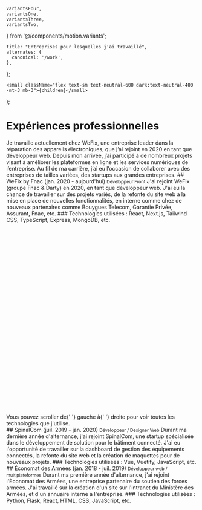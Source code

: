     variantsFour,
    variantsOne,
    variantsThree,
    variantsTwo,
} from '@/components/motion.variants';

    title: "Entreprises pour lesquelles j'ai travaillé",
    alternates: {
      canonical: '/work',
    },
};

    <small className="flex text-sm text-neutral-600 dark:text-neutral-400 -mt-3 mb-3">{children}</small>
);

# Expériences professionnelles

<AnimatedName />

<Motion variants={variantsOne} asChild>
    Je travaille actuellement chez WeFix, une entreprise leader dans la réparation des appareils
    électroniques, que j’ai rejoint en 2020 en tant que développeur web. Depuis mon arrivée,
    j’ai participé à de nombreux projets visant à améliorer les plateformes en ligne et les
    services numériques de l’entreprise.
    Au fil de ma carrière, j’ai eu l’occasion de collaborer avec des
    entreprises de tailles variées, des startups aux grandes entreprises.
</Motion>

<Motion variants={variantsTwo} asChild>
    ## WeFix by Fnac (jan. 2020 - aujourd'hui)
</Motion>
<Motion variants={variantsTwo} asChild>
    <Small>Développeur Front</Small>
</Motion>
<Motion variants={variantsTwo} asChild>
    J'ai rejoint WeFix (groupe Fnac & Darty) en 2020, en tant que développeur web. J'ai eu la chance de
    travailler sur des projets variés, de la refonte du site web à la mise en place de nouvelles
    fonctionnalités, en interne comme chez de nouveaux partenaires
    comme Bouygues Telecom, Garantie Privée, Assurant, Fnac, etc.
</Motion>
<Motion variants={variantsTwo} asChild>
    ### Technologies utilisées : React, Next.js, Tailwind CSS, TypeScript, Express, MongoDB, etc.
</Motion>
<Motion className="mt-3" variants={variantsTwo} asChild>
    <div className="scrollbar-hide flex h-14 w-full flex-row space-x-2 overflow-x-auto">
        <div className="flex aspect-square items-center justify-center rounded-md border border-neutral-200 bg-neutral-50 px-3 py-4 dark:border-neutral-700 dark:bg-neutral-800">
            <TypeScriptIcon className="size-7 shrink-0" />
        </div>
        <div className="flex aspect-square items-center justify-center rounded-md border border-neutral-200 bg-neutral-50 px-3 py-4 dark:border-neutral-700 dark:bg-neutral-800">
            <JavaScriptIcon className="size-7 shrink-0" />
        </div>
        <div className="flex aspect-square items-center justify-center rounded-md border border-neutral-200 bg-neutral-50 px-3 py-4 dark:border-neutral-700 dark:bg-neutral-800">
            <ReactIcon className="size-7 shrink-0" />
        </div>
        <div className="flex aspect-square items-center justify-center rounded-md border border-neutral-200 bg-neutral-50 px-3 py-4 dark:border-neutral-700 dark:bg-neutral-800">
            <NextJSIcon className="size-7 shrink-0" />
        </div>
        <div className="flex aspect-square items-center justify-center rounded-md border border-neutral-200 bg-neutral-50 px-3 py-4 dark:border-neutral-700 dark:bg-neutral-800">
            <MongoDBIcon className="size-7 shrink-0" />
        </div>
        <div className="flex aspect-square items-center justify-center rounded-md border border-neutral-200 bg-neutral-50 px-3 py-4 dark:border-neutral-700 dark:bg-neutral-800">
            <CSSIcon className="size-7 shrink-0" />
        </div>
        <div className="flex aspect-square items-center justify-center rounded-md border border-neutral-200 bg-neutral-50 px-3 py-4 dark:border-neutral-700 dark:bg-neutral-800">
            <SassIcon className="size-7 shrink-0" />
        </div>
        <div className="flex aspect-square items-center justify-center rounded-md border border-neutral-200 bg-neutral-50 px-3 py-4 dark:border-neutral-700 dark:bg-neutral-800">
            <TailwindCSSIcon className="size-7 shrink-0" />
        </div>
        <div className="flex aspect-square items-center justify-center rounded-md border border-neutral-200 bg-neutral-50 px-3 py-4 dark:border-neutral-700 dark:bg-neutral-800">
            <MarkdownIcon className="size-7 shrink-0" />
        </div>
        <div className="flex aspect-square items-center justify-center rounded-md border border-neutral-200 bg-neutral-50 px-3 py-4 dark:border-neutral-700 dark:bg-neutral-800">
            <HTML5Icon className="size-7 shrink-0" />
        </div>
        <div className="flex aspect-square items-center justify-center rounded-md border border-neutral-200 bg-neutral-50 px-3 py-4 dark:border-neutral-700 dark:bg-neutral-800">
            <FastifyIcon className="size-7 shrink-0" />
        </div>
        <div className="flex aspect-square items-center justify-center rounded-md border border-neutral-200 bg-neutral-50 px-3 py-4 dark:border-neutral-700 dark:bg-neutral-800">
            <ExpressIcon className="size-7 shrink-0" />
        </div>
    </div>
</Motion>
<Motion className="mt-2" variants={variantsTwo} asChild>
    <div className="flex items-center space-x-3">
        <svg
            className="size-6 flex-none"
            viewBox="0 0 20 20"
            fill="none"
            strokeWidth="1.5"
            strokeLinecap="round"
            strokeLinejoin="round"
            aria-hidden="true"
        >
            <path
                d="m9.813 9.25.346-5.138a1.276 1.276 0 0 0-2.54-.235L6.75 11.25 5.147 9.327a1.605 1.605 0 0 0-2.388-.085.018.018 0 0 0-.004.019l1.98 4.87a5 5 0 0 0 4.631 3.119h3.885a4 4 0 0 0 4-4v-1a3 3 0 0 0-3-3H9.813Z"
                className="stroke-switch"
            />
            <path
                d="M3 5s.35-.47 1.25-.828m9.516-.422c2.078.593 3.484 1.5 3.484 1.5"
                className="stroke-theme"
            />
        </svg>
        <span className="text-sm">
            Vous pouvez scroller de{' '}
            <span className="font-medium text-theme">gauche</span> à{' '}
            <span className="font-medium text-theme">droite</span> pour voir
            toutes les technologies que j'utilise.
        </span>
    </div>
</Motion>

<Motion variants={variantsThree} asChild>
    ## SpinalCom (juil. 2019 - jan. 2020)
</Motion>
<Motion variants={variantsThree} asChild>
    <Small>Développeur / Designer Web</Small>
</Motion>
<Motion variants={variantsThree} asChild>
    Durant ma dernière année d'alternance, j'ai rejoint SpinalCom, une startup spécialisée
    dans le développement de solution pour le bâtiment connecté. J'ai eu l'opportunité de travailler
    sur la dashboard de gestion des équipements connectés, la refonte du
    site web et la création de maquettes pour de nouveaux projets.
</Motion>
<Motion variants={variantsThree} asChild>
    ### Technologies utilisées : Vue, Vuetify, JavaScript, etc.
</Motion>
<Motion className="mt-3" variants={variantsThree} asChild>
    <div className="scrollbar-hide flex h-14 w-full flex-row space-x-2 overflow-x-auto">
        <div className="flex aspect-square items-center justify-center rounded-md border border-neutral-200 bg-neutral-50 px-3 py-4 dark:border-neutral-700 dark:bg-neutral-800">
            <JavaScriptIcon className="size-7 shrink-0" />
        </div>
        <div className="flex aspect-square items-center justify-center rounded-md border border-neutral-200 bg-neutral-50 px-3 py-4 dark:border-neutral-700 dark:bg-neutral-800">
            <VueIcon className="size-7 shrink-0" />
        </div>
        <div className="flex aspect-square items-center justify-center rounded-md border border-neutral-200 bg-neutral-50 px-3 py-4 dark:border-neutral-700 dark:bg-neutral-800">
            <VuetifyIcon className="size-7 shrink-0" />
        </div>
        <div className="flex aspect-square items-center justify-center rounded-md border border-neutral-200 bg-neutral-50 px-3 py-4 dark:border-neutral-700 dark:bg-neutral-800">
            <CSSIcon className="size-7 shrink-0" />
        </div>
        <div className="flex aspect-square items-center justify-center rounded-md border border-neutral-200 bg-neutral-50 px-3 py-4 dark:border-neutral-700 dark:bg-neutral-800">
            <SassIcon className="size-7 shrink-0" />
        </div>
        <div className="flex aspect-square items-center justify-center rounded-md border border-neutral-200 bg-neutral-50 px-3 py-4 dark:border-neutral-700 dark:bg-neutral-800">
            <HTML5Icon className="size-7 shrink-0" />
        </div>
    </div>
</Motion>

<Motion variants={variantsFour} asChild>
    ## Économat des Armées (jan. 2018 - juil. 2019)
</Motion>
<Motion variants={variantsFour} asChild>
    <Small>Développeur web / multiplateformes</Small>
</Motion>
<Motion variants={variantsFour} asChild>
    Durant ma première année d'alternance, j'ai rejoint l'Économat des Armées, une entreprise
    partenaire du soutien des forces armées. J'ai travaillé sur la création d'un site sur
    l'intranet du Ministère des Armées, et d'un annuaire interne à l'entreprise.
</Motion>
<Motion variants={variantsFour} asChild>
    ### Technologies utilisées : Python, Flask, React, HTML, CSS, JavaScript, etc.
</Motion>
<Motion className="mt-3" variants={variantsFour} asChild>
    <div className="scrollbar-hide flex h-14 w-full flex-row space-x-2 overflow-x-auto">
        <div className="flex aspect-square items-center justify-center rounded-md border border-neutral-200 bg-neutral-50 px-3 py-4 dark:border-neutral-700 dark:bg-neutral-800">
            <FlaskIcon className="size-7 shrink-0" />
        </div>
        <div className="flex aspect-square items-center justify-center rounded-md border border-neutral-200 bg-neutral-50 px-3 py-4 dark:border-neutral-700 dark:bg-neutral-800">
            <JavaScriptIcon className="size-7 shrink-0" />
        </div>
        <div className="flex aspect-square items-center justify-center rounded-md border border-neutral-200 bg-neutral-50 px-3 py-4 dark:border-neutral-700 dark:bg-neutral-800">
            <ReactIcon className="size-7 shrink-0" />
        </div>
        <div className="flex aspect-square items-center justify-center rounded-md border border-neutral-200 bg-neutral-50 px-3 py-4 dark:border-neutral-700 dark:bg-neutral-800">
            <HTML5Icon className="size-7 shrink-0" />
        </div>
        <div className="flex aspect-square items-center justify-center rounded-md border border-neutral-200 bg-neutral-50 px-3 py-4 dark:border-neutral-700 dark:bg-neutral-800">
            <CSSIcon className="size-7 shrink-0" />
        </div>
        <div className="flex aspect-square items-center justify-center rounded-md border border-neutral-200 bg-neutral-50 px-3 py-4 dark:border-neutral-700 dark:bg-neutral-800">
            <JavaScriptIcon className="size-7 shrink-0" />
        </div>
    </div>
</Motion>
